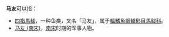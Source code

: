 {{不是|馬友友}}
'''马友'''可以指：

*[[四指馬鮁|四指馬鮁]]，一种鱼类，又名「马友」，属于[[輻鰭魚綱|輻鰭魚綱]][[鱸形目|鱸形目]][[馬鮁科|馬鮁科]]。
*[[马友_(南宋)|马友 (南宋)]]，[[南宋|南宋]]时期的军事人物。

{{disambig|Cat=二字消歧义|马}}